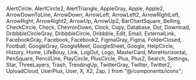 
  AlertCircle,
  AlertCircle2,
  AlertTriangle,
  AppleGray,
  Apple,
  Apple2,
  ArrowDownToLine,
  ArrowDown,
  ArrowLeft,
  ArrowLeft2,
  ArrowRightLeft,
  ArrowRight,
  ArrowRight2,
  ArrowUp,
  ArrowUp2,
  BarChartSquare,
  Belling,
  CheckCircle,
  Check,
  ChevronDown,
  Clock,
  Copy,
  Database,
  Dot,
  Download,
  DribbbleCircleGray,
  DribbbleCircle,
  Dribbble,
  Edit,
  Email,
  ExternalLink,
  FacebookGray,
  Facebook,
  Facebook2,
  FigmaGray,
  Figma,
  FolderClosed,
  Football,
  GoogleGray,
  GoogleMeet,
  GoogleSheet,
  Google,
  HelpCircle,
  History,
  Home,
  LifeBouy,
  Link,
  LogOut,
  Logo,
  MasterCard,
  MoreHorizontal,
  PenSquare,
  PencilLine,
  PlayCircle,
  PlusCircle,
  Plus,
  Plus2,
  Search,
  Settings,
  Star,
  ThreeLayers,
  Trash,
  TrendingUp,
  TwitterGray,
  Twitter,
  Twitter2,
  UploadCloud,
  UserPlus,
  User,
  X,
  X2,
  Zap,
} from "@/components/icons";

<Meta title="Icons" />

<IconGallery>
  <IconItem name="AlertCircle">
    <AlertCircle />
  </IconItem>
  <IconItem name="AlertCircle2">
    <AlertCircle2 />
  </IconItem>
  <IconItem name="AlertTriangle">
    <AlertTriangle />
  </IconItem>
  <IconItem name="AppleGray">
    <AppleGray />
  </IconItem>
  <IconItem name="Apple">
    <Apple />
  </IconItem>
  <IconItem name="Apple2">
    <Apple2 />
  </IconItem>
  <IconItem name="ArrowDownToLine">
    <ArrowDownToLine />
  </IconItem>
  <IconItem name="ArrowDown">
    <ArrowDown />
  </IconItem>
  <IconItem name="ArrowLeft">
    <ArrowLeft />
  </IconItem>
  <IconItem name="ArrowLeft2">
    <ArrowLeft2 />
  </IconItem>
  <IconItem name="ArrowRightLeft">
    <ArrowRightLeft />
  </IconItem>
  <IconItem name="ArrowRight">
    <ArrowRight />
  </IconItem>
  <IconItem name="ArrowRight2">
    <ArrowRight2 />
  </IconItem>
  <IconItem name="ArrowUp">
    <ArrowUp />
  </IconItem>
  <IconItem name="ArrowUp2">
    <ArrowUp2 />
  </IconItem>
  <IconItem name="BarChartSquare">
    <BarChartSquare />
  </IconItem>
  <IconItem name="Belling">
    <Belling />
  </IconItem>
  <IconItem name="CheckCircle">
    <CheckCircle />
  </IconItem>
  <IconItem name="Check">
    <Check />
  </IconItem>
  <IconItem name="ChevronDown">
    <ChevronDown />
  </IconItem>
  <IconItem name="Clock">
    <Clock />
  </IconItem>
  <IconItem name="Database">
    <Database />
  </IconItem>
  <IconItem name="Dot">
    <Dot />
  </IconItem>
  <IconItem name="Download">
    <Download />
  </IconItem>
  <IconItem name="DribbbleCircleGray">
    <DribbbleCircleGray />
  </IconItem>
  <IconItem name="DribbbleCircle">
    <DribbbleCircle />
  </IconItem>
  <IconItem name="Dribbble">
    <Dribbble />
  </IconItem>
  <IconItem name="Edit">
    <Edit />
  </IconItem>
  <IconItem name="Email">
    <Email />
  </IconItem>
  <IconItem name="ExternalLink">
    <ExternalLink />
  </IconItem>
  <IconItem name="FacebookGray">
    <FacebookGray />
  </IconItem>
  <IconItem name="Facebook">
    <Facebook />
  </IconItem>
  <IconItem name="Facebook2">
    <Facebook2 />
  </IconItem>
  <IconItem name="FigmaGray">
    <FigmaGray />
  </IconItem>
  <IconItem name="Figma">
    <Figma />
  </IconItem>
  <IconItem name="FolderClosed">
    <FolderClosed />
  </IconItem>
  <IconItem name="Football">
    <Football />
  </IconItem>
  <IconItem name="GoogleGray">
    <GoogleGray />
  </IconItem>
  <IconItem name="GoogleMeet">
    <GoogleMeet />
  </IconItem>
  <IconItem name="GoogleSheet">
    <GoogleSheet />
  </IconItem>
  <IconItem name="Google">
    <Google />
  </IconItem>
  <IconItem name="HelpCircle">
    <HelpCircle />
  </IconItem>
  <IconItem name="History">
    <History />
  </IconItem>
  <IconItem name="Home">
    <Home />
  </IconItem>
  <IconItem name="LifeBouy">
    <LifeBouy />
  </IconItem>
  <IconItem name="Link">
    <Link />
  </IconItem>
  <IconItem name="LogOut">
    <LogOut />
  </IconItem>
  <IconItem name="Logo">
    <Logo />
  </IconItem>
  <IconItem name="MasterCard">
    <MasterCard />
  </IconItem>
  <IconItem name="MoreHorizontal">
    <MoreHorizontal />
  </IconItem>
  <IconItem name="PenSquare">
    <PenSquare />
  </IconItem>
  <IconItem name="PencilLine">
    <PencilLine />
  </IconItem>
  <IconItem name="PlayCircle">
    <PlayCircle />
  </IconItem>
  <IconItem name="PlusCircle">
    <PlusCircle />
  </IconItem>
  <IconItem name="Plus">
    <Plus />
  </IconItem>
  <IconItem name="Plus2">
    <Plus2 />
  </IconItem>
  <IconItem name="Search">
    <Search />
  </IconItem>
  <IconItem name="Settings">
    <Settings />
  </IconItem>
  <IconItem name="Star">
    <Star />
  </IconItem>
  <IconItem name="ThreeLayers">
    <ThreeLayers />
  </IconItem>
  <IconItem name="Trash">
    <Trash />
  </IconItem>
  <IconItem name="TrendingUp">
    <TrendingUp />
  </IconItem>
  <IconItem name="TwitterGray">
    <TwitterGray />
  </IconItem>
  <IconItem name="Twitter">
    <Twitter />
  </IconItem>
  <IconItem name="Twitter2">
    <Twitter2 />
  </IconItem>
  <IconItem name="UploadCloud">
    <UploadCloud />
  </IconItem>
  <IconItem name="UserPlus">
    <UserPlus />
  </IconItem>
  <IconItem name="User">
    <User />
  </IconItem>
  <IconItem name="X">
    <X />
  </IconItem>
  <IconItem name="X2">
    <X2 />
  </IconItem>
  <IconItem name="Zap">
    <Zap />
  </IconItem>
</IconGallery>
